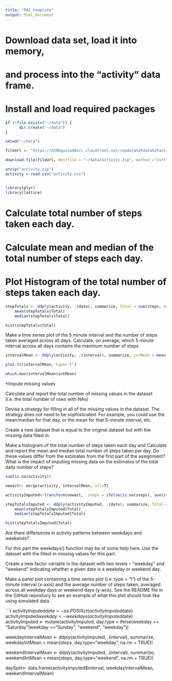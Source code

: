 ```yaml
---
title: "PA1_template"
output: html_document
---
```

# Download data set, load it into memory, 
# and process into the "activity" data frame.
# Install and load required packages

```r
if (!file.exists("~/data")) {
      dir.create("~/data")
}

setwd("~/data")

fileUrl <- "https://d396qusza40orc.cloudfront.net/repdata%2Fdata%2Factivity.zip"

download.file(fileUrl, destfile = "~/data/activity.zip", method ="curl")

unzip("activity.zip")
activity <-read.csv("activity.csv")


library(plyr)
library(lattice)
```

# Calculate total number of steps taken each day.
# Calculate mean and median of the total number of steps each day.
# Plot Histogram of the total number of steps taken each day.

```r

stepTotals <- ddply(activity, .(date), summarize, Total = sum(steps, na.rm = TRUE))
    mean(stepTotals$Total)
    median(stepTotals$Total)

hist(stepTotals$Total)
```

Make a time series plot of the 5 minute interval and the number of steps taken averaged across all days.
Calculate, on average, which 5 minute interval across all days contains the maximum number of steps.

```r

intervalMean <- ddply(activity, .(interval), summarize, intMean = mean(steps, na.rm = TRUE))

plot.ts(intervalMean, type="l")

which.max(intervalMean$intMean)

```
*Impute missing values

Calculate and report the total number of missing values in the dataset (i.e. the total number of rows with NAs)

Devise a strategy for filling in all of the missing values in the dataset. The strategy does not need to be sophisticated. For example, you could use the mean/median for that day, or the mean for that 5-minute interval, etc.

Create a new dataset that is equal to the original dataset but with the missing data filled in.

Make a histogram of the total number of steps taken each day and Calculate and report the mean and median total number of steps taken per day. Do these values differ from the estimates from the first part of the assignment? What is the impact of imputing missing data on the estimates of the total daily number of steps?

```r
sum(is.na(activity))

newact<- merge(activity, intervalMean, all=T)

activityImputed<-transform(newact,  steps = ifelse(is.na(steps), ave(steps, interval, FUN = function(x) mean(x, na.rm = TRUE)), steps))

stepTotalsImputed <- ddply(activityImputed, .(date), summarize, Total = sum(steps, na.rm = TRUE))
    mean(stepTotalsImputed$Total)
    median(stepTotalsImputed$Total)

hist(stepTotalsImputed$Total)


```

Are there differences in activity patterns between weekdays and weekends?

For this part the weekdays() function may be of some help here. Use the dataset with the filled-in missing values for this part.

Create a new factor variable in the dataset with two levels – “weekday” and “weekend” indicating whether a given date is a weekday or weekend day.

Make a panel plot containing a time series plot (i.e. type = "l") of the 5-minute interval (x-axis) and the average number of steps taken, averaged across all weekday days or weekend days (y-axis). See the README file in the GitHub repository to see an example of what this plot should look like using simulated data.

```r

activityImputed$date <- as.POSIXct(activityImputed$date)
activityImputed$weekday <- weekdays(activityImputed$date)
activityImputed <- mutate(activityImputed, day.type = ifelse(weekday == "Saturday"|weekday =="Sunday", "weekend", "weekday"))

weekdayIntervalMean <- ddply(activityImputed, .(interval), summarize, weekdayIntMean = mean(steps, day.type="weekday", na.rm = TRUE))

weekendIntervalMean <- ddply(activityImputed, .(interval), summarize, weekendIntMean = mean(steps, day.type="weekend", na.rm = TRUE))

daySplit<- data.frame(activityImputed$interval, weekdayIntervalMean, weekendIntervalMean)

